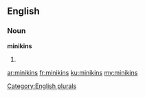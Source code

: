 ==English==

===Noun===
'''minikins'''

# {{plural of|[[minikin]]}}

[[Category:English plurals]]

[[ar:minikins]]
[[fr:minikins]]
[[ku:minikins]]
[[my:minikins]]